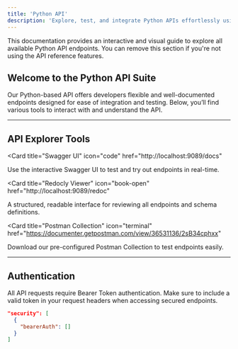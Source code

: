 ```yaml
---
title: 'Python API'
description: 'Explore, test, and integrate Python APIs effortlessly using Swagger, Redocly, and Postman.'
---
```


<Note>
  This documentation provides an interactive and visual guide to explore all available Python API endpoints. You can remove this section if you're not using the API reference features.
</Note>

## Welcome to the Python API Suite

Our Python-based API offers developers flexible and well-documented endpoints designed for ease of integration and testing. Below, you’ll find various tools to interact with and understand the API.

---

## API Explorer Tools

<Card
  title="Swagger UI"
  icon="code"
  href="http://localhost:9089/docs"
>
  Use the interactive Swagger UI to test and try out endpoints in real-time.
</Card>

<Card
  title="Redocly Viewer"
  icon="book-open"
  href="http://localhost:9089/redoc"
>
  A structured, readable interface for reviewing all endpoints and schema definitions.
</Card>

<Card
  title="Postman Collection"
  icon="terminal"
  href="https://documenter.getpostman.com/view/36531136/2sB34cphxx"
>
  Download our pre-configured Postman Collection to test endpoints easily.
</Card>

---

## Authentication

All API requests require Bearer Token authentication. Make sure to include a valid token in your request headers when accessing secured endpoints.

```json
"security": [
  {
    "bearerAuth": []
  }
]
